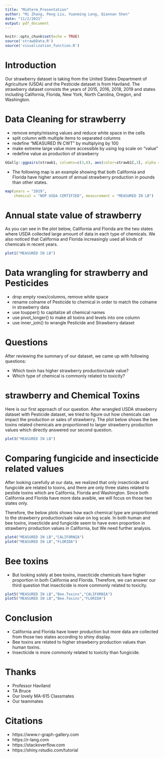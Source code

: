 ```yaml
---
title: "Midterm_Presentation"
author: "Mi Zhang, Peng Liu, Yuanming Leng, Qiannan Shen"
date: "11/2/2021"
output: pdf_document
---
```


```r
knitr::opts_chunk$set(echo = TRUE)
source('strawbData.R')
source('visualization_function.R')
```

# Introduction
Our strawberry dataset is taking from the United States Department of Agriculture (USDA) and the Pesticide dataset is from Haviland. The strawberry dataset consists the years of 2015, 2016, 2018, 2019 and states including California, Florida, New York, North Carolina, Oregon, and Washington. 

# Data Cleaning for strawberry
- remove empty/missing values and reduce white space in the cells
- split column with multiple items to separated columns
- redefine "MEASURED IN CWT" by multiplying by 100
- make extreme large value more accessible by using log scale on "value"
- redefine value as production of strawberry 

```r
GGally::ggpairs(strawb1, columns=c(3,6), aes(color=strawb1[,3], alpha = 0.5),lower=list(combo=wrap("facethist", binwidth=0.5)))

```

- The following map is an example showing that both California and Florida have higher amount of annual strawberry production in pounds than other states.

```r
map(years = "2019", 
    chemical = "NOP USDA CERTIFIED", measurement = "MEASURED IN LB")
```

# Annual state value of strawberry

As you can see in the plot below, California and Florida are the two states where USDA collected large amount of data in each type of chemicals. We also noticed that California and Florida increasingly used all kinds of chemicals in recent years. 

```r
plot1("MEASURED IN LB")

```

# Data wrangling for strawberry and Pesticides

- drop empty rows/columns, remove white space
- rename colname of Pesticide to chemical in order to match the colname in strawberry data
- use toupper() to capitalize all chemical names 
- use pivot_longer() to make all toxins and levels into one column
- use inner_join() to wrangle Pesticide and Strawberry dataset

# Questions 

After reviewing the summary of our dataset, we came up with following questions:

- Which toxin has higher strawberry production/sale value?
- Which type of chemical is commonly related to toxicity?

# strawberry and Chemical Toxins

Here is our first approach of our question. After wrangled USDA strawberry dataset with Pesticide dataset, we tried to figure out how chemicals can impact the production or sales of strawberry. The plot below shows the bee toxins related chemicals are proportioned to larger strawberry production values which directly answered our second question.

```r
plot3("MEASURED IN LB")

```

# Comparing fungicide and insecticide related values
After looking carefully at our data, we realized that only insecticide and fungicide are related to toxins, and there are only three states related to pestide toxins which are California, Florida and Washington. Since both California and Florida have more data avaible, we will focus on those two states only. 

Therefore, the below plots shows how each chemical type are proportioned to the strawberry production/sale value on log scale. In both human and bee toxins, insecticide and fungicide seem to have even proportion in strawberry production values in California, but We need further analysis.  
```r
plot4("MEASURED IN LB","CALIFORNIA")
plot4("MEASURED IN LB","FLORIDA")

```

# Bee toxins
- But looking solely at bee toxins, insecticide chemicals have higher proportion in both California and Florida. Therefore, we can answer our third question that insecticide is more commonly related to toxicity. 
```r
plot5("MEASURED IN LB","Bee.Toxins","CALIFORNIA")
plot5("MEASURED IN LB","Bee.Toxins","FLORIDA")

```

# Conclusion {data-background="images/bg-04.png"}

- California and Florida have lower production but more data are collected from those two states according to shiny display.
- Bee toxins are related to higher strawberry production values than human toxins.
- Insecticide is more commonly related to toxicity than fungicide.

# Thanks

- Professor Haviland 
- TA Bruce 
- Our lovely MA-615 Classmates
- Our teammates

# Citations

- https://www.r-graph-gallery.com
- https://r-lang.com
- https://stackoverflow.com
- https://shiny.rstudio.com/tutorial


